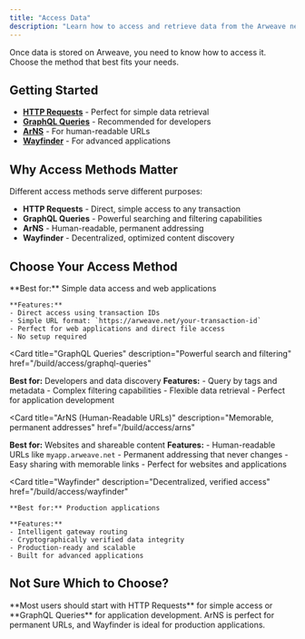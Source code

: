 ```yaml
---
title: "Access Data"
description: "Learn how to access and retrieve data from the Arweave network using various methods"
---
```


Once data is stored on Arweave, you need to know how to access it. Choose the method that best fits your needs.

## Getting Started

- [**HTTP Requests**](/build/access/http-requests) - Perfect for simple data retrieval
- [**GraphQL Queries**](/build/access/graphql-queries) - Recommended for developers
- [**ArNS**](/build/access/arns) - For human-readable URLs
- [**Wayfinder**](/build/access/wayfinder) - For advanced applications

## Why Access Methods Matter

Different access methods serve different purposes:

- **HTTP Requests** - Direct, simple access to any transaction
- **GraphQL Queries** - Powerful searching and filtering capabilities
- **ArNS** - Human-readable, permanent addressing
- **Wayfinder** - Decentralized, optimized content discovery

## Choose Your Access Method

<Cards>
  <Card
    title="HTTP Requests"
    description="Simple data retrieval"
    href="/build/access/http-requests"
  >
    **Best for:** Simple data access and web applications
    
    **Features:**
    - Direct access using transaction IDs
    - Simple URL format: `https://arweave.net/your-transaction-id`
    - Perfect for web applications and direct file access
    - No setup required
  </Card>

<Card
  title="GraphQL Queries"
  description="Powerful search and filtering"
  href="/build/access/graphql-queries"
>
  **Best for:** Developers and data discovery **Features:** - Query by tags and
  metadata - Complex filtering capabilities - Flexible data retrieval - Perfect
  for application development
</Card>

<Card
  title="ArNS (Human-Readable URLs)"
  description="Memorable, permanent addresses"
  href="/build/access/arns"
>
  **Best for:** Websites and shareable content **Features:** - Human-readable
  URLs like `myapp.arweave.net` - Permanent addressing that never changes - Easy
  sharing with memorable links - Perfect for websites and applications
</Card>

  <Card
    title="Wayfinder"
    description="Decentralized, verified access"
    href="/build/access/wayfinder"
  >
    **Best for:** Production applications
    
    **Features:**
    - Intelligent gateway routing
    - Cryptographically verified data integrity
    - Production-ready and scalable
    - Built for advanced applications
  </Card>
</Cards>

## Not Sure Which to Choose?

<Callout type="info">
  **Most users should start with HTTP Requests** for simple access or **GraphQL
  Queries** for application development. ArNS is perfect for permanent URLs, and
  Wayfinder is ideal for production applications.
</Callout>
